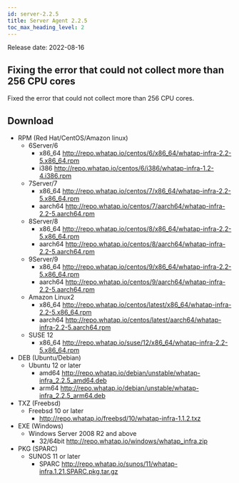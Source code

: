 ```yaml
---
id: server-2.2.5
title: Server Agent 2.2.5
toc_max_heading_level: 2
---
```


Release date: 2022-08-16

## Fixing the error that could not collect more than 256 CPU cores

Fixed the error that could not collect more than 256 CPU cores.

## Download

-   RPM (Red Hat/CentOS/Amazon linux)
    -   6Server/6 
        -   x86_64 http://repo.whatap.io/centos/6/x86_64/whatap-infra-2.2-5.x86_64.rpm 
        -   i386 http://repo.whatap.io/centos/6/i386/whatap-infra-1.2-4.i386.rpm
    -   7Server/7 
        -   x86_64 http://repo.whatap.io/centos/7/x86_64/whatap-infra-2.2-5.x86_64.rpm 
        -   aarch64 http://repo.whatap.io/centos/7/aarch64/whatap-infra-2.2-5.aarch64.rpm
    -   8Server/8 
        -   x86_64 http://repo.whatap.io/centos/8/x86_64/whatap-infra-2.2-5.x86_64.rpm 
        -   aarch64 http://repo.whatap.io/centos/8/aarch64/whatap-infra-2.2-5.aarch64.rpm
    -   9Server/9 
        -   x86_64 http://repo.whatap.io/centos/9/x86_64/whatap-infra-2.2-5.x86_64.rpm 
        -   aarch64 http://repo.whatap.io/centos/9/aarch64/whatap-infra-2.2-5.aarch64.rpm
    -   Amazon Linux2
        -   x86_64 http://repo.whatap.io/centos/latest/x86_64/whatap-infra-2.2-5.x86_64.rpm 
        -   aarch64 http://repo.whatap.io/centos/latest/aarch64/whatap-infra-2.2-5.aarch64.rpm
    -   SUSE 12
        -   x86_64 http://repo.whatap.io/suse/12/x86_64/whatap-infra-2.2-5.x86_64.rpm
-   DEB (Ubuntu/Debian)
    -   Ubuntu 12 or later
        -   amd64 http://repo.whatap.io/debian/unstable/whatap-infra_2.2.5_amd64.deb
        -   arm64 http://repo.whatap.io/debian/unstable/whatap-infra_2.2.5_arm64.deb
-   TXZ (Freebsd)
    -   Freebsd 10 or later
        -   http://repo.whatap.io/freebsd/10/whatap-infra-1.1.2.txz
-   EXE (Windows)
    -   Windows Server 2008 R2 and above
        -   32/64bit http://repo.whatap.io/windows/whatap_infra.zip
-   PKG (SPARC)
    -   SUNOS 11 or later
        -   SPARC http://repo.whatap.io/sunos/11/whatap-infra.1.21.SPARC.pkg.tar.gz
